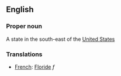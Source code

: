 ==English==

===Proper noun===

A state in the south-east of the [[United States]]

===Translations===
*[[French]]: [[Floride]] ''f''